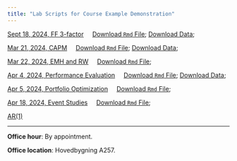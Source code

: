 ```yaml
---
title: "Lab Scripts for Course Example Demonstration"
---
```



[Sept 18, 2024, FF 3-factor](FF_factors.html) &nbsp;&nbsp;&nbsp;  [Download `Rmd` File](FF_factors.Rmd); [Download Data](https://drive.google.com/file/d/1N0zdMqasX3p0NcODSBcJvDZlNLHYePjm/view?usp=share_link);

[Mar 21, 2024, CAPM](w1.html) &nbsp;&nbsp;&nbsp;  [Download `Rmd` File](w1.rmd); [Download Data](https://github.com/my1396/EK369E/tree/main/data);


[Mar 22, 2024, EMH and RW](w2.html) &nbsp;&nbsp;&nbsp;  [Download `Rmd` File](w2.rmd); 

[Apr 4, 2024, Performance Evaluation](w3.html) &nbsp;&nbsp;&nbsp;  [Download `Rmd` File](w3.Rmd); [Download Data](https://drive.google.com/file/d/1Xop4n2ZjP4IytKI_Xyqp0NHxwK-GpZPk/view?usp=share_link);

[Apr 5, 2024, Portfolio Optimization](w4.html) &nbsp;&nbsp;&nbsp;  [Download `Rmd` File](w4.Rmd); 

[Apr 18, 2024, Event Studies](w5.html) &nbsp;&nbsp;&nbsp;  [Download `Rmd` File](w5.Rmd); 

[AR(1)](timeSeries1.html)


<hr>

**Office hour**: By appointment.

**Office location**: Hovedbygning A257.



